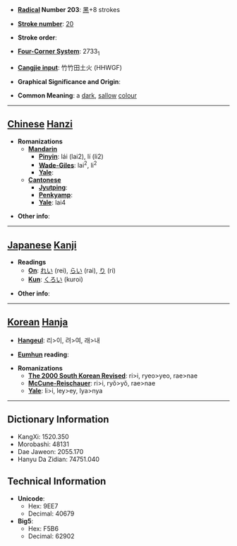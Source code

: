 * '''[[Wiktionary:Chinese radical index| Radical]] Number 203''': [[Wiktionary:Chinese radical index 黑|黑]]+8 strokes

* '''[[Wiktionary:Chinese total strokes index|Stroke number]]''': [[Wiktionary:Chinese total strokes index 20|20]]

* '''Stroke order''': 

* '''[[Wiktionary:Chinese four corner index|Four-Corner System]]''': 2733<sub>1</sub>

* '''[[Wiktionary:Chinese Cangjie index|Cangjie input]]''': 竹竹田土火 (HHWGF)

* '''Graphical Significance and Origin''': 

* '''Common Meaning''': a [[dark]], [[sallow]] [[colour]]

----

== [[Chinese]] [[Hanzi]] ==

* '''Romanizations'''
** '''[[Mandarin]]'''
*** '''[[Pinyin]]''': lái (lai2), lí (li2)
*** '''[[Wade-Giles]]''': lai<sup>2</sup>, li<sup>2</sup>
*** '''[[Yale]]''': 
** '''[[Cantonese]]'''
*** '''[[Jyutping]]''':
*** '''[[Penkyamp]]''': 
*** '''[[Yale]]''': lai4

* '''Other info''': 

----

== [[Japanese]] [[Kanji]] ==

* '''Readings'''
** '''[[On]]''': [[れい]] (rei), [[らい]] (rai), [[り]] (ri)
** '''[[Kun]]''': [[くろい]] (kuroi)

* '''Other info''':  

----

== [[Korean]] [[Hanja]] ==

* '''[[Hangeul]]''': 리>이, 려>여, 래>내

* '''[[Eumhun]] reading''': 

* '''Romanizations'''
** '''[[The 2000 South Korean Revised Romanization|The 2000 South Korean Revised]]''': ri>i, ryeo>yeo, rae>nae
** '''[[McCune-Reischauer]]''': ri>i, ryŏ>yŏ, rae>nae
** '''[[Yale]]''': li>i, ley>ey, lya>nya

----

== Dictionary Information ==

* KangXi: 1520.350
* Morobashi: 48131
* Dae Jaweon: 2055.170
* Hanyu Da Zidian: 74751.040

== Technical Information ==

* '''Unicode''':
** Hex: 9EE7
** Decimal: 40679
* '''Big5''':
** Hex: F5B6
** Decimal: 62902